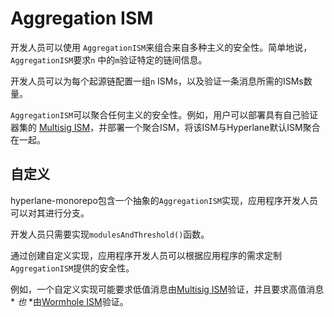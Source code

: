 # Aggregation ISM

开发人员可以使用 `AggregationISM`来组合来自多种主义的安全性。简单地说，`AggregationISM`要求`n` 中的`m`验证特定的链间信息。

开发人员可以为每个起源链配置一组`n` ISMs，以及验证一条消息所需的ISMs数量。

`AggregationISM`可以聚合任何主义的安全性。例如，用户可以部署具有自己验证器集的 [Multisig ISM](multisig-ISM.mdx)，并部署一个聚合ISM，将该ISM与Hyperlane默认ISM聚合在一起。

## 自定义

hyperlane-monorepo包含一个抽象的`AggregationISM`实现，应用程序开发人员可以对其进行分支。

开发人员只需要实现`modulesAndThreshold()`函数。

通过创建自定义实现，应用程序开发人员可以根据应用程序的需求定制`AggregationISM`提供的安全性。

例如，一个自定义实现可能要求低值消息由[Multisig ISM](multisig-ISM.mdx)验证，并且要求高值消息* *也* *由[Wormhole ISM](./wormhole-ISM.mdx)验证。
